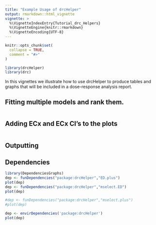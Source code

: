 ```yaml
---
title: "Example Usage of drcHelper"
output: rmarkdown::html_vignette
vignette: >
  %\VignetteIndexEntry{Tutorial_drc_Helpers}
  %\VignetteEngine{knitr::rmarkdown}
  %\VignetteEncoding{UTF-8}
---
```


```r
knitr::opts_chunk$set(
  collapse = TRUE,
  comment = "#>"
)
```

```r
library(drcHelper)
library(drc)

```

In this vignettes we illustrate how to use drcHelper to produce tables and graphs that will be included in a dose-response analysis report. 



## Fitting multiple models and rank them.


```r

```



## Adding ECx and ECx CI's to the plots

```r

```


## Outputting 


## Dependencies
```r
library(DependenciesGraphs)
dep <- funDependencies("package:drcHelper","ED.plus")
plot(dep)
dep <- funDependencies("package:drcHelper","mselect.ED")
plot(dep)

#dep <- funDependencies("package:drcHelper","mselect.plus")
#plot(dep)

dep <- envirDependencies('package:drcHelper')
plot(dep)
```
